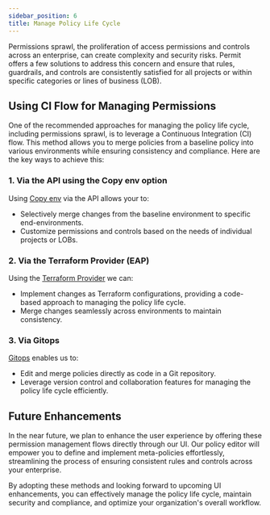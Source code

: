 ```yaml
---
sidebar_position: 6
title: Manage Policy Life Cycle
---
```


Permissions sprawl, the proliferation of access permissions and controls across an enterprise, can create complexity and security risks.
Permit offers a few solutions to address this concern and ensure that rules, guardrails, and controls are consistently satisfied for all projects or within specific categories or lines of business (LOB).

## Using CI Flow for Managing Permissions

One of the recommended approaches for managing the policy life cycle, including permissions sprawl, is to leverage a Continuous Integration (CI) flow.
This method allows you to merge policies from a baseline policy into various environments while ensuring consistency and compliance. Here are the key ways to achieve this:

### 1. Via the API using the Copy env option

Using [Copy env](https://api.permit.io/v2/redoc#tag/Environments/operation/copy_environment) via the API allows your to:

- Selectively merge changes from the baseline environment to specific end-environments.
- Customize permissions and controls based on the needs of individual projects or LOBs.

### 2. Via the Terraform Provider (EAP)

Using the [Terraform Provider](/integrations/infra-as-code/terraform-provider) we can:

- Implement changes as Terraform configurations, providing a code-based approach to managing the policy life cycle.
- Merge changes seamlessly across environments to maintain consistency.

### 3. Via Gitops

[Gitops](/integrations/gitops/overview) enables us to:

- Edit and merge policies directly as code in a Git repository.
- Leverage version control and collaboration features for managing the policy life cycle efficiently.

## Future Enhancements

In the near future, we plan to enhance the user experience by offering these permission management flows directly through our UI.
Our policy editor will empower you to define and implement meta-policies effortlessly,
streamlining the process of ensuring consistent rules and controls across your enterprise.

By adopting these methods and looking forward to upcoming UI enhancements, you can effectively manage the policy life cycle, maintain security and compliance,
and optimize your organization's overall workflow.

